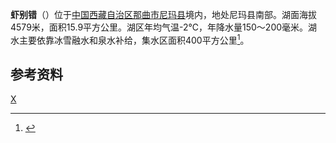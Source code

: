 {{ViewTibetanScript}}
{{Infobox_lake
 |湖泊名稱 =虾别错
 |湖泊照片 = 
 |湖泊照片標題 = 
 |測深圖 =
 |測深圖標題 =
 |湖泊所在地 = [[中国|中国]][[西藏|西藏]]
 |座標 = {{coord |32|13|N|87|16|E|display=inline,title|scale:500000_type:waterbody_region:CN}}
 |湖泊類別 = [[咸水湖|咸水湖]]
 |流入 =
 |流出 = 
 |集水區面積 =400平方公里
 |集水區國家 =
 |湖泊長度 =6.2公里
 |湖泊闊度 =最大4公里<br />平均2.5公里
 |湖泊面積 =15.5平方公里
 |平均深度 = 
 |最深深度 = 
 |水體體積 = 
 |湖水停留時間 =
 |湖岸線長度 =
 |海拔高度 =4579米
 |湖中島嶼 =
 |湖邊城鎮 =
}}
{{Location map
 |China Tibet
 |mark=<!--dot-->Blue pog.svg
 |lat_deg=32|lat_min=13|lat_sec =
 |lon_deg=87|lon_min=16|lon_sec =
 |caption=虾别错在[[西藏|西藏]]的位置。
 |position=right
 |width=350
 |float=right
}}
'''虾别错'''（{{bo|z=ཞབས་པའི་མཚོ།|w=zhabs pa'i mtsho|t=Zhappé Tso}}）位于[[中国|中国]][[西藏自治区|西藏自治区]][[那曲市|那曲市]][[尼玛县|尼玛县]]境内，地处尼玛县南部。湖面海拔4579米，面积15.9平方公里。湖区年均气温-2℃，年降水量150～200毫米。湖水主要依靠冰雪融水和泉水补给，集水区面积400平方公里<ref>{{cite book zh |author=王苏民 窦鸿身 |title=中国湖泊志 |format=M |edition=1 |location=北京 |publisher=科学出版社 |date=1998|pages=462|id= ISBN 7-03-006706-1}}</ref>。
==参考资料==
{{reflist}}

[[Category:尼玛县湖泊|X]]